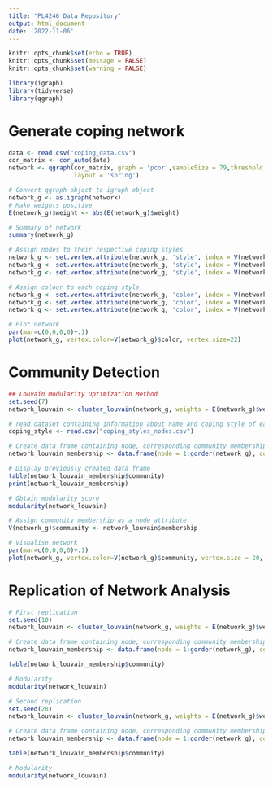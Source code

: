 ```yaml
---
title: "PL4246 Data Repository"
output: html_document
date: '2022-11-06'
---
```


```r
knitr::opts_chunk$set(echo = TRUE)
knitr::opts_chunk$set(message = FALSE)
knitr::opts_chunk$set(warning = FALSE)
```

```r
library(igraph)
library(tidyverse)
library(qgraph)
```

# Generate coping network

```r
data <- read.csv("coping_data.csv") 
cor_matrix <- cor_auto(data)
network <- qgraph(cor_matrix, graph = 'pcor',sampleSize = 79,threshold = 'sig',
                  layout = 'spring') 

# Convert qgraph object to igraph object
network_g <- as.igraph(network)
# Make weights positive
E(network_g)$weight <- abs(E(network_g)$weight)

# Summary of network
summary(network_g)

# Assign nodes to their respective coping styles
network_g <- set.vertex.attribute(network_g, 'style', index = V(network_g)[c(1, 2, 6, 10, 15, 21, 24, 26, 27, 36, 39, 41, 42, 43, 46, 47)], value = "Task")
network_g <- set.vertex.attribute(network_g, 'style', index = V(network_g)[c(3, 4, 9, 11, 12, 18, 20, 23, 29, 31, 32, 35, 37, 40, 44, 48)], value = "Avoidance")
network_g <- set.vertex.attribute(network_g, 'style', index = V(network_g)[c(5, 7, 8, 13, 14, 16, 17, 19, 22, 25, 28, 30, 33, 34, 38, 45)], value = "Emotion")

# Assign colour to each coping style
network_g <- set.vertex.attribute(network_g, 'color', index = V(network_g)[V(network_g)$style == "Task"], value = 'green')
network_g <- set.vertex.attribute(network_g, 'color', index = V(network_g)[V(network_g)$style == "Avoidance"], value = 'red')
network_g <- set.vertex.attribute(network_g, 'color', index = V(network_g)[V(network_g)$style == "Emotion"], value = 'blue')

# Plot network
par(mar=c(0,0,0,0)+.1) 
plot(network_g, vertex.color=V(network_g)$color, vertex.size=22)
```

# Community Detection

```r
## Louvain Modularity Optimization Method
set.seed(7) 
network_louvain <- cluster_louvain(network_g, weights = E(network_g)$weight)

# read dataset containing information about name and coping style of each node
coping_style <- read.csv("coping_styles_nodes.csv") 

# Create data frame containing node, corresponding community membership, and coping style
network_louvain_membership <- data.frame(node = 1:gorder(network_g), community = network_louvain$membership, style = coping_style$Style)

# Display previously created data frame
table(network_louvain_membership$community)
print(network_louvain_membership)

# Obtain modularity score
modularity(network_louvain)

# Assign community membership as a node attribute
V(network_g)$community <- network_louvain$membership 

# Visualise network
par(mar=c(0,0,0,0)+.1) 
plot(network_g, vertex.color=V(network_g)$community, vertex.size = 20, vertex.frame.color = 'white',layout = layout_with_lgl) 
```

# Replication of Network Analysis

```r
# First replication
set.seed(10)
network_louvain <- cluster_louvain(network_g, weights = E(network_g)$weight)

# Create data frame containing node, corresponding community membership, and coping style
network_louvain_membership <- data.frame(node = 1:gorder(network_g), community = network_louvain$membership, style = coping_style$Style) 

table(network_louvain_membership$community)

# Modularity
modularity(network_louvain)

# Second replication
set.seed(28)
network_louvain <- cluster_louvain(network_g, weights = E(network_g)$weight)

# Create data frame containing node, corresponding community membership, and coping style)
network_louvain_membership <- data.frame(node = 1:gorder(network_g), community = network_louvain$membership, style = coping_style$Style)

table(network_louvain_membership$community)

# Modularity
modularity(network_louvain)
```
